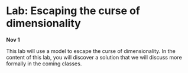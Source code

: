 
# Lab: Escaping the curse of dimensionality

**Nov 1**

This lab will use a model to escape the curse of dimensionality. In the content of this lab, you will discover a solution that we will discuss more formally in the coming classes.